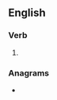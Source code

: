 ==English==

===Verb===
{{head|en|verb form}}

# {{en-third-person singular of|reddle}}

===Anagrams===
* {{l|en|sledder}}